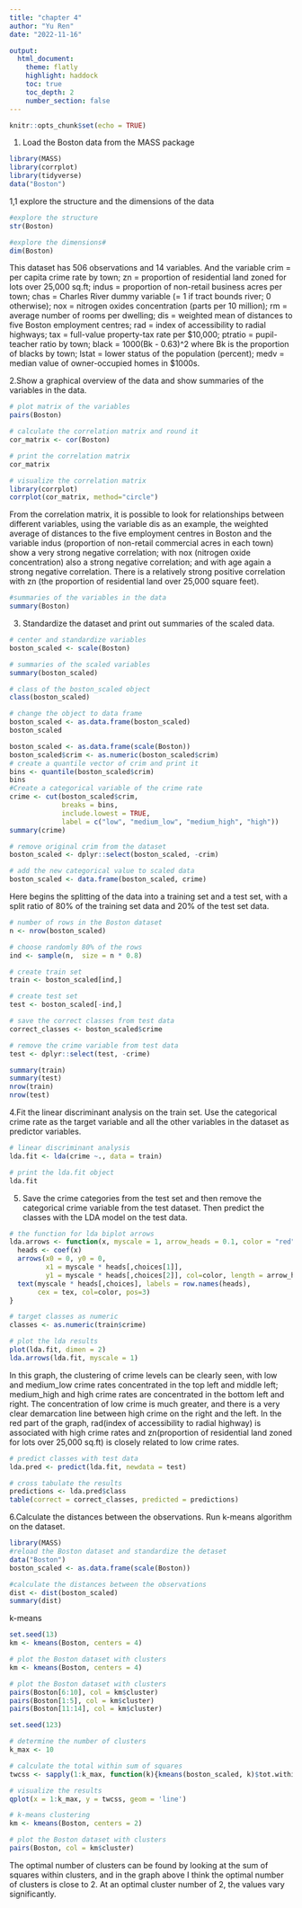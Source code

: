```yaml
---
title: "chapter 4"
author: "Yu Ren"
date: "2022-11-16"

output: 
  html_document:
    theme: flatly
    highlight: haddock
    toc: true
    toc_depth: 2
    number_section: false
---
```

```r
knitr::opts_chunk$set(echo = TRUE)
```

1. Load the Boston data from the MASS package
```r
library(MASS)
library(corrplot)
library(tidyverse)
data("Boston")
```

1,1 explore the structure and the dimensions of the data
```r
#explore the structure
str(Boston)
```
```r
#explore the dimensions#
dim(Boston)
```
This dataset has 506 observations and 14 variables. And the variable crim = per capita crime rate by town; zn = proportion of residential land zoned for lots over 25,000 sq.ft; indus = proportion of non-retail business acres per town; chas = Charles River dummy variable (= 1 if tract bounds river; 0 otherwise); nox = nitrogen oxides concentration (parts per 10 million); rm = average number of rooms per dwelling; dis = weighted mean of distances to five Boston employment centres; rad = index of accessibility to radial highways; tax = full-value property-tax rate per \$10,000; ptratio = pupil-teacher ratio by town; black = 1000(Bk - 0.63)^2 where Bk is the proportion of blacks by town; lstat = lower status of the population (percent); medv = median value of owner-occupied homes in \$1000s.


2.Show a graphical overview of the data and show summaries of the variables in the data.
```r
# plot matrix of the variables
pairs(Boston)
```

```r
# calculate the correlation matrix and round it
cor_matrix <- cor(Boston) 

# print the correlation matrix
cor_matrix

# visualize the correlation matrix
library(corrplot)
corrplot(cor_matrix, method="circle")
```
From the correlation matrix, it is possible to look for relationships between different variables, using the variable dis as an example, the weighted average of distances to the five employment centres in Boston and the variable indus (proportion of non-retail commercial acres in each town) show a very strong negative correlation; with nox (nitrogen oxide concentration) also a strong negative correlation; and with age again a strong negative correlation. There is a relatively strong positive correlation with zn (the proportion of residential land over 25,000 square feet).

```r
#summaries of the variables in the data
summary(Boston)
```
3. Standardize the dataset and print out summaries of the scaled data.
```r
# center and standardize variables
boston_scaled <- scale(Boston)

# summaries of the scaled variables
summary(boston_scaled)

# class of the boston_scaled object
class(boston_scaled)

# change the object to data frame
boston_scaled <- as.data.frame(boston_scaled)
boston_scaled
```
```r
boston_scaled <- as.data.frame(scale(Boston))
boston_scaled$crim <- as.numeric(boston_scaled$crim)
# create a quantile vector of crim and print it
bins <- quantile(boston_scaled$crim)
bins
#Create a categorical variable of the crime rate
crime <- cut(boston_scaled$crim, 
             breaks = bins, 
             include.lowest = TRUE,
             label = c("low", "medium_low", "medium_high", "high"))
summary(crime)
```

```r
# remove original crim from the dataset
boston_scaled <- dplyr::select(boston_scaled, -crim)

# add the new categorical value to scaled data
boston_scaled <- data.frame(boston_scaled, crime)
```

Here begins the splitting of the data into a training set and a test set, with a split ratio of 80% of the training set data and 20% of the test set data.
```r
# number of rows in the Boston dataset 
n <- nrow(boston_scaled)

# choose randomly 80% of the rows
ind <- sample(n,  size = n * 0.8)

# create train set
train <- boston_scaled[ind,]

# create test set 
test <- boston_scaled[-ind,]

# save the correct classes from test data
correct_classes <- boston_scaled$crime

# remove the crime variable from test data
test <- dplyr::select(test, -crime)

summary(train)
summary(test)
nrow(train)
nrow(test)
```

4.Fit the linear discriminant analysis on the train set. Use the categorical crime rate as the target variable and all the other variables in the dataset as predictor variables. 
```r
# linear discriminant analysis
lda.fit <- lda(crime ~., data = train)

# print the lda.fit object
lda.fit
```

5. Save the crime categories from the test set and then remove the categorical crime variable from the test dataset. Then predict the classes with the LDA model on the test data.
```r
# the function for lda biplot arrows
lda.arrows <- function(x, myscale = 1, arrow_heads = 0.1, color = "red", tex = 0.75, choices = c(1,2)){
  heads <- coef(x)
  arrows(x0 = 0, y0 = 0, 
         x1 = myscale * heads[,choices[1]], 
         y1 = myscale * heads[,choices[2]], col=color, length = arrow_heads)
  text(myscale * heads[,choices], labels = row.names(heads), 
       cex = tex, col=color, pos=3)
}

# target classes as numeric
classes <- as.numeric(train$crime)

# plot the lda results
plot(lda.fit, dimen = 2)
lda.arrows(lda.fit, myscale = 1)
```
In this graph, the clustering of crime levels can be clearly seen, with low and medium_low crime rates concentrated in the top left and middle left; medium_high and high crime rates are concentrated in the bottom left and right. The concentration of low crime is much greater, and there is a very clear demarcation line between high crime on the right and the left.
In the red part of the graph, rad(index of accessibility to radial highway) is associated with high crime rates and zn(proportion of residential land zoned for lots over 25,000 sq.ft) is closely related to low crime rates.

```r
# predict classes with test data
lda.pred <- predict(lda.fit, newdata = test)

# cross tabulate the results
predictions <- lda.pred$class
table(correct = correct_classes, predicted = predictions)
```


6.Calculate the distances between the observations. Run k-means algorithm on the dataset.
```r
library(MASS)
#reload the Boston dataset and standardize the detaset
data("Boston")
boston_scaled <- as.data.frame(scale(Boston))

#calculate the distances between the observations
dist <- dist(boston_scaled)
summary(dist)
```
k-means
```r
set.seed(13)
km <- kmeans(Boston, centers = 4)

# plot the Boston dataset with clusters
km <- kmeans(Boston, centers = 4)

# plot the Boston dataset with clusters
pairs(Boston[6:10], col = km$cluster)
pairs(Boston[1:5], col = km$cluster)
pairs(Boston[11:14], col = km$cluster)


```

```r
set.seed(123)

# determine the number of clusters
k_max <- 10

# calculate the total within sum of squares
twcss <- sapply(1:k_max, function(k){kmeans(boston_scaled, k)$tot.withinss})

# visualize the results
qplot(x = 1:k_max, y = twcss, geom = 'line')

# k-means clustering
km <- kmeans(Boston, centers = 2)

# plot the Boston dataset with clusters
pairs(Boston, col = km$cluster)
```
The optimal number of clusters can be found by looking at the sum of squares within clusters, and in the graph above I think the optimal number of clusters is close to 2. At an optimal cluster number of 2, the values vary significantly.


